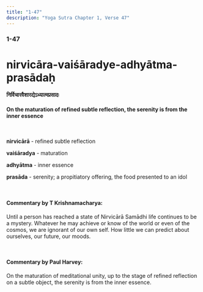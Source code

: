 ```yaml
---
title: "1-47"
description: "Yoga Sutra Chapter 1, Verse 47"
---
```


### 1-47

# nirvicāra-vaiśāradye-adhyātma-prasādaḥ

#### निर्विचारवैशारद्येऽध्यात्मप्रसादः

#### On the maturation of refined subtle reflection, the serenity is from the inner essence

<br />

**nirvicārā** - refined subtle reflection <br />

**vaiśāradya** - maturation <br />

**adhyātma** - inner essence <br />

**prasāda** - serenity; a propitiatory offering, the food presented to an idol <br />

<br />

#### Commentary by T Krishnamacharya:

Until a person has reached a state of Nirvicārā Samādhi life continues to be a mystery.
Whatever he may achieve or know of the world or even of the cosmos, we are ignorant of our own self.
How little we can predict about ourselves, our future, our moods.

<br />

#### Commentary by Paul Harvey:

On the maturation of meditational unity,
up to the stage of refined reflection on a subtle object,
the serenity is from the inner essence.
